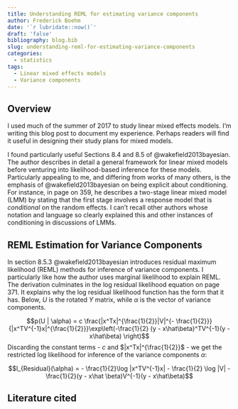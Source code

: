 ```yaml
---
title: Understanding REML for estimating variance components
author: Frederick Boehm
date: '`r lubridate::now()`'
draft: 'false'
bibliography: blog.bib
slug: understanding-reml-for-estimating-variance-components
categories:
  - statistics
tags:
  - Linear mixed effects models
  - Variance components
---
```


## Overview

I used much of the summer of 2017 to study linear mixed effects models. I'm writing this blog post to document my experience. Perhaps readers will find it useful in designing their study plans for mixed models.

I found particularly useful Sections 8.4 and 8.5 of @wakefield2013bayesian. The author describes in detail a general framework for linear mixed models before venturing into likelihood-based inference for these models. Particularly appealing to me, and differing from works of many others, is the emphasis of @wakefield2013bayesian on being explicit about conditioning. For instance, in page on 359, he describes a two-stage linear mixed model (LMM) by stating that the first stage involves a response model that is *conditional* on the random effects. I can't recall other authors whose notation and language so clearly explained this and other instances of conditioning in discussions of LMMs.

## REML Estimation for Variance Components

In section 8.5.3 @wakefield2013bayesian introduces residual maximum likelihood (REML) methods for inference of variance components. I particularly like how the author uses marginal likelihood to explain REML. The derivation culminates in the log residual likelihood equation on page 371. It explains why the log residual likelihood function has the form that it has. Below, $U$ is the rotated $Y$ matrix, while $\alpha$ is the vector of variance components.

$$p(U | \alpha) = c \frac{|x^Tx|^{\frac{1}{2}}|V|^{- \frac{1}{2}}}{|x^TV^{-1}x|^{\frac{1}{2}}}\exp\left(-\frac{1}{2} (y - x\hat\beta)^TV^{-1}(y - x\hat\beta) \right)$$
Discarding the constant terms - $c$ and $|x^Tx|^{\frac{1}{2}}$ - we get the restricted log likelihood for inference of the variance components $\alpha$:

$$l_{Residual}(\alpha) = - \frac{1}{2}\log |x^TV^{-1}x| - \frac{1}{2} \log |V| - \frac{1}{2}(y - x\hat \beta)V^{-1}(y - x\hat\beta)$$



## Literature cited

